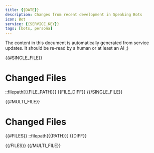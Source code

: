 ```yaml
---
title: {{DATE}}
description: Changes from recent development in Speaking Bots
icon: Bot
service: {{SERVICE_KEY}}
tags: [bots, persona]
---
```


<Callout type="warning">
  <Files>
    <Folder name="content" defaultOpen>
      <Folder name="docs">
        <Folder name="updates">
          <File name="{{SERVICE_KEY}}-2025-06-04.mdx" />
        </Folder>
      </Folder>
    </Folder>
  </Files>
  The content in this document is automatically generated from service updates. It should be re-read by a human or at least an AI ;)
</Callout>

{{#SINGLE_FILE}}
# Changed Files

::filepath[{{FILE_PATH}}]
{{FILE_DIFF}}
{{/SINGLE_FILE}}

{{#MULTI_FILE}}
# Changed Files

{{#FILES}}
::filepath[{{PATH}}]
{{DIFF}}

{{/FILES}}
{{/MULTI_FILE}} 